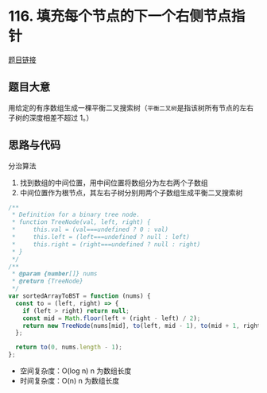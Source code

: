 # 116. 填充每个节点的下一个右侧节点指针

[题目链接](https://leetcode.cn/problems/populating-next-right-pointers-in-each-node/description/)

## 题目大意

用给定的有序数组生成一棵平衡二叉搜索树（`平衡二叉树`是指该树所有节点的左右子树的深度相差不超过 1。）

## 思路与代码

分治算法

1. 找到数组的中间位置，用中间位置将数组分为左右两个子数组
2. 中间位置作为根节点，其左右子树分别用两个子数组生成平衡二叉搜索树

```js
/**
 * Definition for a binary tree node.
 * function TreeNode(val, left, right) {
 *     this.val = (val===undefined ? 0 : val)
 *     this.left = (left===undefined ? null : left)
 *     this.right = (right===undefined ? null : right)
 * }
 */
/**
 * @param {number[]} nums
 * @return {TreeNode}
 */
var sortedArrayToBST = function (nums) {
  const to = (left, right) => {
    if (left > right) return null;
    const mid = Math.floor(left + (right - left) / 2);
    return new TreeNode(nums[mid], to(left, mid - 1), to(mid + 1, right));
  };

  return to(0, nums.length - 1);
};
```

- 空间复杂度：O(log n) n 为数组长度
- 时间复杂度：O(n) n 为数组长度
